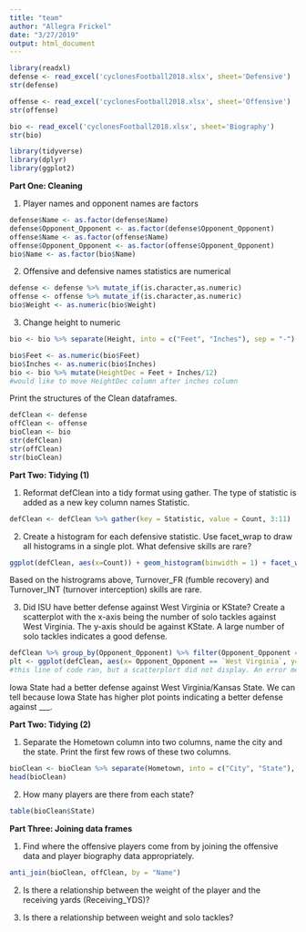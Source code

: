 ```yaml
---
title: "team"
author: "Allegra Frickel"
date: "3/27/2019"
output: html_document
---
```


```r
library(readxl)
defense <- read_excel('cyclonesFootball2018.xlsx', sheet='Defensive')
str(defense)
```

```r
offense <- read_excel('cyclonesFootball2018.xlsx', sheet='Offensive')
str(offense)
```

```r
bio <- read_excel('cyclonesFootball2018.xlsx', sheet='Biography')
str(bio)
```

```r
library(tidyverse)
library(dplyr)
library(ggplot2)
```

**Part One: Cleaning**

1. Player names and opponent names are factors
```r
defense$Name <- as.factor(defense$Name)
defense$Opponent_Opponent <- as.factor(defense$Opponent_Opponent)
offense$Name <- as.factor(offense$Name)
offense$Opponent_Opponent <- as.factor(offense$Opponent_Opponent)
bio$Name <- as.factor(bio$Name)
```

2. Offensive and defensive names statistics are numerical
```r
defense <- defense %>% mutate_if(is.character,as.numeric)
offense <- offense %>% mutate_if(is.character,as.numeric)
bio$Weight <- as.numeric(bio$Weight)
```

3. Change height to numeric

```r
bio <- bio %>% separate(Height, into = c("Feet", "Inches"), sep = "-")
```

```r
bio$Feet <- as.numeric(bio$Feet)
bio$Inches <- as.numeric(bio$Inches)
bio <- bio %>% mutate(HeightDec = Feet + Inches/12)
#would like to move HeightDec column after inches column
```

Print the structures of the Clean dataframes.
```r
defClean <- defense
offClean <- offense
bioClean <- bio
str(defClean)
str(offClean)
str(bioClean)
```

**Part Two: Tidying (1)**

1. Reformat defClean into a tidy format using gather. The type of statistic is added as a new key column names Statistic.

```r
defClean <- defClean %>% gather(key = Statistic, value = Count, 3:11)
```

2. Create a histogram for each defensive statistic. Use facet_wrap to draw all histograms in a single plot. What defensive skills are rare?

```r
ggplot(defClean, aes(x=Count)) + geom_histogram(binwidth = 1) + facet_wrap(~Statistic)
```

Based on the histrograms above, Turnover_FR (fumble recovery) and Turnover_INT (turnover interception) skills are rare.



3. Did ISU have better defense against West Virginia or KState? Create a scatterplot with the x-axis being the number of solo tackles against West Virginia. The y-axis should be against KState. A large number of solo tackles indicates a good defense.

```r
defClean %>% group_by(Opponent_Opponent) %>% filter(Opponent_Opponent == 'West Virginia' | Opponent_Opponent =='Kansas State')
plt <- ggplot(defClean, aes(x= Opponent_Opponent == `West Virginia`, y= Opponent_Opponent == `Kansas State`)) + geom_point() + xlab('Solo tackles against West Virgina') + ylab('Solo tackles against Kansas State')
#this line of code ran, but a scatterplort did not display. An error message saying West Virginia was not found.
```

Iowa State had a better defense against West Virginia/Kansas State. We can tell because Iowa State has higher plot points indicating a better defense against ___.

**Part Two: Tidying (2)**

1. Separate the Hometown column into two columns, name the city and the state. Print the first few rows of these two columns.

```r
bioClean <- bioClean %>% separate(Hometown, into = c("City", "State"), sep = ",")
head(bioClean)
```

2. How many players are there from each state?

```r
table(bioClean$State)
```

**Part Three: Joining data frames**

1. Find where the offensive players come from by joining the offensive data and player biography data appropriately.

```r
anti_join(bioClean, offClean, by = "Name")
```

2. Is there a relationship between the weight of the player and the receiving yards (Receiving_YDS)?

3. Is there a relationship between weight and solo tackles?


